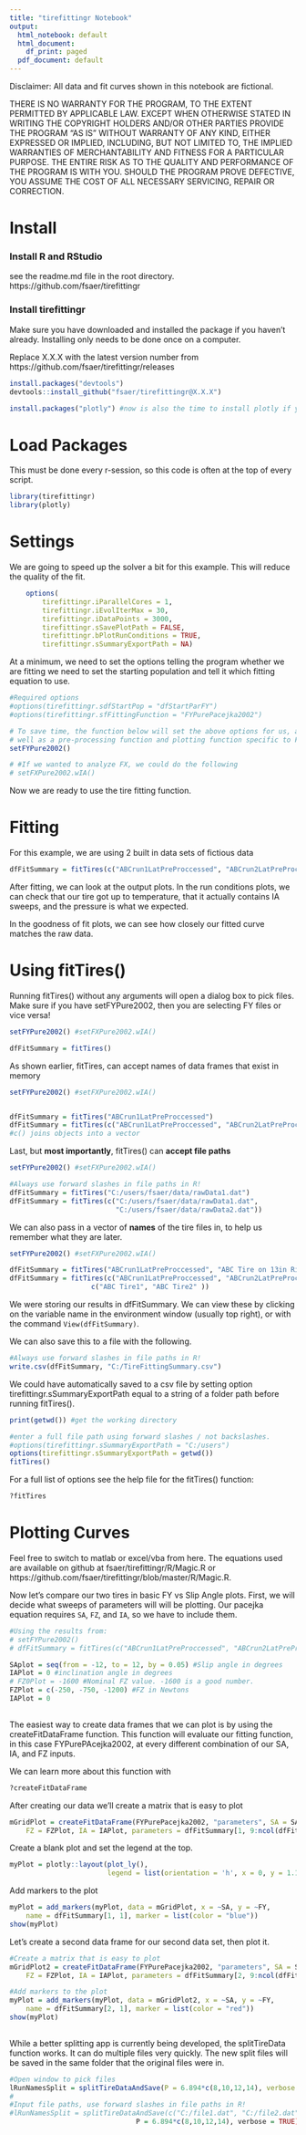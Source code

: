 ```yaml
---
title: "tirefittingr Notebook"
output:
  html_notebook: default
  html_document:
    df_print: paged
  pdf_document: default
---
```



Disclaimer: All data and fit curves shown in this notebook are fictional. 

THERE IS NO WARRANTY FOR THE PROGRAM, TO THE EXTENT PERMITTED BY
APPLICABLE LAW.  EXCEPT WHEN OTHERWISE STATED IN WRITING THE COPYRIGHT
HOLDERS AND/OR OTHER PARTIES PROVIDE THE PROGRAM "AS IS" WITHOUT WARRANTY
OF ANY KIND, EITHER EXPRESSED OR IMPLIED, INCLUDING, BUT NOT LIMITED TO,
THE IMPLIED WARRANTIES OF MERCHANTABILITY AND FITNESS FOR A PARTICULAR
PURPOSE.  THE ENTIRE RISK AS TO THE QUALITY AND PERFORMANCE OF THE PROGRAM
IS WITH YOU.  SHOULD THE PROGRAM PROVE DEFECTIVE, YOU ASSUME THE COST OF
ALL NECESSARY SERVICING, REPAIR OR CORRECTION.


# Install
### Install R and RStudio
see the readme.md file in the root directory. 
https://github.com/fsaer/tirefittingr

### Install tirefittingr
Make sure you have downloaded and installed the package if you haven't already.
Installing only needs to be done once on a computer.

Replace X.X.X with the latest version number from 
https://github.com/fsaer/tirefittingr/releases
```r
install.packages("devtools")
devtools::install_github("fsaer/tirefittingr@X.X.X") 

install.packages("plotly") #now is also the time to install plotly if you haven't already
```

# Load Packages
This must be done every r-session, so this code is often
at the top of every script.
```r
library(tirefittingr)
library(plotly)
```

# Settings
We are going to speed up the solver a bit for this example. This will reduce the
quality of the fit.
```r
    options(
        tirefittingr.iParallelCores = 1,
        tirefittingr.iEvolIterMax = 30, 
        tirefittingr.iDataPoints = 3000,
        tirefittingr.sSavePlotPath = FALSE,
        tirefittingr.bPlotRunConditions = TRUE,
        tirefittingr.sSummaryExportPath = NA)
```

At a minimum, we need to set the options telling the program whether we are 
fitting we need to set the starting population and tell it which fitting 
equation to use.
```r
#Required options
#options(tirefittingr.sdfStartPop = "dfStartParFY")
#options(tirefittingr.sfFittingFunction = "FYPurePacejka2002")

# To save time, the function below will set the above options for us, as 
# well as a pre-processing function and plotting function specific to FY.
setFYPure2002()

# #If we wanted to analyze FX, we could do the following
# setFXPure2002.wIA()

```
Now we are ready to use the tire fitting function. 

# Fitting
For this example, we are using 2 built in data sets of fictious data
```r
dfFitSummary = fitTires(c("ABCrun1LatPreProccessed", "ABCrun2LatPreProccessed"))
```
After fitting, we can look at the output plots. In the run conditions plots, 
we can check that our tire got up to temperature, that it actually contains
IA sweeps, and the pressure is what we expected. 

In the goodness of fit plots, we can see how closely our fitted curve matches
the raw data. 

# Using fitTires()
Running fitTires() without any arguments will open a dialog box to pick files. 
Make sure if you have setFYPure2002, then you are selecting FY files or vice 
versa!
```r
setFYPure2002() #setFXPure2002.wIA()

dfFitSummary = fitTires()
```

As shown earlier, fitTires, can accept names of data frames that exist in memory
```r
setFYPure2002() #setFXPure2002.wIA()


dfFitSummary = fitTires("ABCrun1LatPreProccessed")
dfFitSummary = fitTires(c("ABCrun1LatPreProccessed", "ABCrun2LatPreProccessed"))
#c() joins objects into a vector
```

Last, but **most importantly**, fitTires() can **accept file paths**
```r
setFYPure2002() #setFXPure2002.wIA()

#Always use forward slashes in file paths in R!
dfFitSummary = fitTires("C:/users/fsaer/data/rawData1.dat")
dfFitSummary = fitTires(c("C:/users/fsaer/data/rawData1.dat", 
                          "C:/users/fsaer/data/rawData2.dat"))

```

We can also pass in a vector of **names** of the tire files in, to help us remember 
what they are later.
```r
setFYPure2002() #setFXPure2002.wIA()

dfFitSummary = fitTires("ABCrun1LatPreProccessed", "ABC Tire on 13in Rim")
dfFitSummary = fitTires(c("ABCrun1LatPreProccessed", "ABCrun2LatPreProccessed"), 
                    c("ABC Tire1", "ABC Tire2" ))

```

We were storing our results in dfFitSummary. We can view these by clicking on 
the variable name in the environment window (usually top right), or with the 
command `View(dfFitSummary)`. 

We can also save this to a file with the following.
```r
#Always use forward slashes in file paths in R!
write.csv(dfFitSummary, "C:/TireFittingSummary.csv")

```

We could have automatically saved
to a csv file by setting option tirefittingr.sSummaryExportPath equal to a 
string of a folder path before running fitTires().
```r
print(getwd()) #get the working directory

#enter a full file path using forward slashes / not backslashes.
#options(tirefittingr.sSummaryExportPath = "C:/users")
options(tirefittingr.sSummaryExportPath = getwd()) 
fitTires()
```

For a full list of options see the help file for the fitTires() function:
```r
?fitTires
```

# Plotting Curves
Feel free to switch to matlab or excel/vba from here. The equations 
used are available on github at fsaer/tirefittingr/R/Magic.R or 
https://github.com/fsaer/tirefittingr/blob/master/R/Magic.R.

Now let's compare our two tires in basic FY vs Slip Angle plots. 
First, we will decide what sweeps of parameters will will be plotting.
Our pacejka equation requires `SA`, `FZ`, and `IA`, so we have to include them.
```r
#Using the results from:
# setFYPure2002()
# dfFitSummary = fitTires(c("ABCrun1LatPreProccessed", "ABCrun2LatPreProccessed"))

SAplot = seq(from = -12, to = 12, by = 0.05) #Slip angle in degrees
IAPlot = 0 #inclination angle in degrees
# FZ0Plot = -1600 #Nominal FZ value. -1600 is a good number. 
FZPlot = c(-250, -750, -1200) #FZ in Newtons
IAPlot = 0
    
```

The easiest way to create data frames that we can plot is by using the 
createFitDataFrame function. This function will evaluate our fitting function, 
in this case FYPurePAcejka2002, at every different combination of our SA, IA, 
and FZ inputs. 

We can learn more about this function with
```r
?createFitDataFrame
```

After creating our data we'll create a matrix that is easy to plot
```r
mGridPlot = createFitDataFrame(FYPurePacejka2002, "parameters", SA = SAplot, 
    FZ = FZPlot, IA = IAPlot, parameters = dfFitSummary[1, 9:ncol(dfFitSummary)])
```

Create a blank plot and set the legend at the top.
```r
myPlot = plotly::layout(plot_ly(), 
                        legend = list(orientation = 'h', x = 0, y = 1.15))
```

Add markers to the plot
```r
myPlot = add_markers(myPlot, data = mGridPlot, x = ~SA, y = ~FY, 
    name = dfFitSummary[1, 1], marker = list(color = "blue"))
show(myPlot)
```

Let's create a second data frame for our second data set, then plot it.
```r
#Create a matrix that is easy to plot
mGridPlot2 = createFitDataFrame(FYPurePacejka2002, "parameters", SA = SAplot, 
    FZ = FZPlot, IA = IAPlot, parameters = dfFitSummary[2, 9:ncol(dfFitSummary)])

#Add markers to the plot
myPlot = add_markers(myPlot, data = mGridPlot2, x = ~SA, y = ~FY, 
    name = dfFitSummary[2, 1], marker = list(color = "red"))
show(myPlot)
    
```


While a better splitting app is currently 
being developed, the splitTireData function works. It can do multiple files 
very quickly. The new split files will be saved in the same folder that the 
original files were in.

```r
#Open window to pick files
lRunNamesSplit = splitTireDataAndSave(P = 6.894*c(8,10,12,14), verbose = TRUE)
# 
#Input file paths, use forward slashes in file paths in R!
#lRunNamesSplit = splitTireDataAndSave(c("C:/file1.dat", "C:/file2.dat"),
                               P = 6.894*c(8,10,12,14), verbose = TRUE)

```


